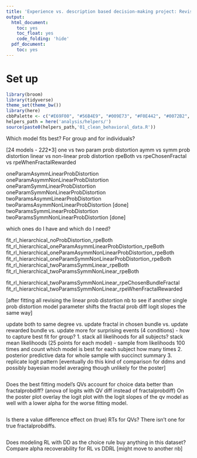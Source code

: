 ```yaml
---
title: 'Experience vs. description based decision-making project: Revisiting RL models'
output:
  html_document:
    toc: yes
    toc_float: yes
    code_folding: 'hide'
  pdf_document:
    toc: yes
---
```


# Set up

```r
library(broom)
library(tidyverse)
theme_set(theme_bw())
library(here)
cbbPalette <- c("#E69F00", "#56B4E9", "#009E73", "#F0E442", "#0072B2", "#D55E00", "#CC79A7")
helpers_path = here('analysis/helpers/')
source(paste0(helpers_path,'01_clean_behavioral_data.R'))
```

Which model fits best? For group and for individuals?

[24 models - 2*2*2*3]
one vs two param prob distortion
aymm vs symm prob distortion
linear vs non-linear prob distortion
rpeBoth vs rpeChosenFractal vs rpeWhenFractalRewarded 

oneParamAsymmLinearProbDistortion 
oneParamAsymmNonLinearProbDistortion 
oneParamSymmLinearProbDistortion 
oneParamSymmNonLinearProbDistortion 
twoParamsAsymmLinearProbDistortion 
twoParamsAsymmNonLinearProbDistortion [done]
twoParamsSymmLinearProbDistortion 
twoParamsSymmNonLinearProbDistortion [done]

which ones do I have and which do I need?

fit_rl_hierarchical_noProbDistortion_rpeBoth
fit_rl_hierarchical_oneParamAsymmLinearProbDistortion_rpeBoth
fit_rl_hierarchical_oneParamAsymmNonLinearProbDistortion_rpeBoth
fit_rl_hierarchical_oneParamSymmNonLinearProbDistortion_rpeBoth
fit_rl_hierarchical_twoParamsSymmLinear_rpeBoth
fit_rl_hierarchical_twoParamsSymmNonLinear_rpeBoth

fit_rl_hierarchical_twoParamsSymmNonLinear_rpeChosenBundleFractal
fit_rl_hierarchical_twoParamsSymmNonLinear_rpeWhenFractalRewarded

[after fitting all revising the linear prob distortion nb to see if another single prob distortion model parameter shifts the fractal prob diff logit slopes the same way]

update both to same degree vs. update fractal in chosen bundle vs. update rewarded bundle vs. update more for surprising events (4 conditions)
- how to capture best fit for group? 
1. stack all likelihoods for all subjects? stack mean likelihoods (25 points for each model)
  - sample from likelihoods 100 times and count which model is best for each subject how many times
2. posterior predictive data for whole sample with succinct summary 
3. replicate logit pattern
[eventually do this kind of comparison for ddms and possibly bayesian model averaging though unlikely for the poster]

```r

```

Does the best fitting model's QVs account for choice data better than fractalprobdiff?
(anova of logits with QV diff instead of fractalprobdiff)
On the poster plot overlay the logit plot with the logit slopes of the qv model as well with a lower alpha for the worse fitting model.

```r

```

Is there a value difference effect on (true) RTs for QVs? There isn't one for true fractalprobdiffs.

```r

```

Does modeling RL with DD as the choice rule buy anything in this dataset? Compare alpha recoverability for RL vs DDRL [might move to another nb]

```r

```
